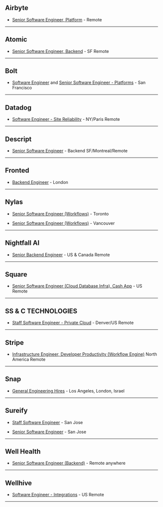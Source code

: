 ## Airbyte

- [Senior Software Engineer, Platform](https://jobs.lever.co/airbyte/11d4a6fe-a27e-4a1c-ac6c-7b7fe2b2a0fb) - Remote

---

## Atomic

- [Senior Software Engineer, Backend](https://boards.greenhouse.io/atomicvest/jobs/4037964004) - SF Remote

---

## Bolt

- [Software Engineer](https://www.bolt.com/careers/software-engineer-platforms/f193e0fa-7cf0-42aa-8837-8bdd4dca3e22/) and [Senior Software Engineer - Platforms](https://www.bolt.com/careers/senior-software-engineer-platforms/ce0d1fe3-bb00-4b4a-99f0-848bbc5a87c3/) - San Francisco

---

## Datadog

- [Software Engineer - Site Reliability](https://www.datadoghq.com/careers/detail/?gh_jid=1825853) - NY/Paris Remote

---

## Descript

- [Senior Software Engineer](https://boards.greenhouse.io/descript/jobs/4310029003?gh_jid=4310029003) - Backend SF/Montreal/Remote

---

## Fronted

- [Backend Engineer](https://docs.google.com/document/d/1muUEnuSSROdKR8QMxOe1V-Y9qBTCCrifOV3jcr3835c) - London

---

## Nylas

- [Senior Software Engineer (Workflows)](https://jobs.lever.co/nylas/d8788060-ef4f-48ea-8b7b-787c31ec4e46) - Toronto

- [Senior Software Engineer (Workflows)](https://jobs.lever.co/nylas/50471019-fe86-4429-b857-98b17434d839) - Vancouver

---

## Nightfall AI

- [Senior Backend Engineer](https://jobs.lever.co/nightfall/2284505f-49e4-48b6-a530-4e1869a68fe4) - US & Canada Remote

---

## Square

- [Senior Software Engineer (Cloud Database Infra), Cash App](https://www.linkedin.com/jobs/view/senior-software-engineer-cloud-database-infra-cash-app-at-cash-app-2315548952/) - US Remote

---

## SS & C TECHNOLOGIES

- [Staff Software Engineer - Private Cloud](https://wd1.myworkdaysite.com/en-US/recruiting/ssctech/SSCTechnologies/job/Denver-CO/Staff-Software-Engineer---Private-Cloud_R3140) - Denver/US Remote

---

## Stripe

- [Infrastructure Engineer, Developer Productivity (Workflow Engine)](https://stripe.com/jobs/listing/infrastructure-engineer-developer-productivity-workflow-engine/2964407) North America Remote

---

## Snap

- [General Engineering Hires](https://eng.snap.com/build_a_reliable_system_in_a_microservices_world_at_snap) - Los Angeles, London, Israel

---

## Sureify

- [Staff Software Engineer](https://apply.workable.com/sureify-1/j/EAF36BA284/) - San Jose

- [Senior Software Engineer](https://apply.workable.com/sureify-1/j/8C8F075725/) - San Jose

---

## Well Health

- [Senior Software Engineer (Backend)](https://boards.greenhouse.io/wellhealthinc/jobs/5550724002?source=incluzion) - Remote anywhere

---

## Wellhive

- [Software Engineer - Integrations](https://boards.greenhouse.io/wellhealthinc/jobs/5550724002?source=incluzion) - US Remote

---
